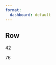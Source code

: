 ```yaml
---
format:
  dashboard: default
---
```

## Row
::: {.valuebox title="title" color="green"}
42
:::

::: {.valuebox title="title" color="orange"}
76
:::